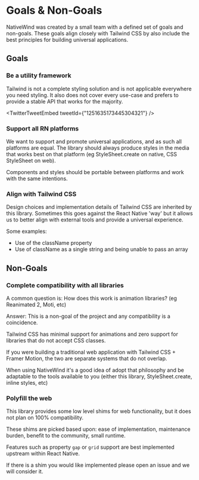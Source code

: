
# Goals & Non-Goals

NativeWind was created by a small team with a defined set of goals and non-goals. These goals align closely with Tailwind CSS by also include the best principles for building universal applications.

## Goals

### Be a utility framework

Tailwind is not a complete styling solution and is not applicable everywhere you need styling. It also does not cover every use-case and prefers to provide a stable API that works for the majority.

<TwitterTweetEmbed tweetId={"1251635173445304321"} />

### Support all RN platforms

We want to support and promote universal applications, and as such all platforms are equal. The library should always produce styles in the media that works best on that platform (eg StyleSheet.create on native, CSS StyleSheet on web).

Components and styles should be portable between platforms and work with the same intentions.

### Align with Tailwind CSS

Design choices and implementation details of Tailwind CSS are inherited by this library. Sometimes this goes against the React Native 'way' but it allows us to better align with external tools and provide a universal experience.

Some examples:

- Use of the className property
- Use of className as a single string and being unable to pass an array

## Non-Goals

### Complete compatibility with all libraries

A common question is: How does this work is animation libraries? (eg Reanimated 2, Moti, etc)

Answer: This is a non-goal of the project and any compatibility is a coincidence.

Tailwind CSS has minimal support for animations and zero support for libraries that do not accept CSS classes.

If you were building a traditional web application with Tailwind CSS + Framer Motion, the two are separate systems that do not overlap.

When using NativeWind it's a good idea of adopt that philosophy and be adaptable to the tools available to you (either this library, StyleSheet.create, inline styles, etc)

### Polyfill the web

This library provides some low level shims for web functionality, but it does not plan on 100% compatibility.

These shims are picked based upon: ease of implementation, maintenance burden, benefit to the community, small runtime.

Features such as property `gap` or `grid` support are best implemented upstream within React Native.

If there is a shim you would like implemented please open an issue and we will consider it.
